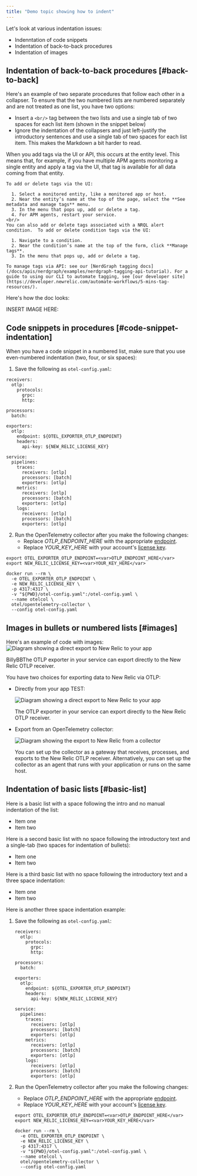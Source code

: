 ```yaml
---
title: "Demo topic showing how to indent"
---
```




Let's look at various indentation issues:

* Indenntation of code snippets
* Indentation of back-to-back procedures
* Indentation of images

## Indentation of back-to-back procedures [#back-to-back]

Here's an example of two separate procedures that follow each other in a collapser. To ensure that the two numbered lists are numbered separately and are not treated as one list, you have two options:

  * Insert a `<br/>` tag between the two lists and use a single tab of two spaces for each list item (shown in the snippet below)
  * Ignore the indentation of the collapsers and just left-justify the introductory sentences and use a single tab of two spaces for each list item. This makes the Markdown a bit harder to read.

<CollapserGroup>
  <Collapser
    id="add-via-ui-api"
    title="Add tags via UI or API"
  >
    When you add tags via the UI or API, this occurs at the entity level. This means that, for example, if you have multiple APM agents monitoring a single entity and apply a tag via the UI, that tag is available for all data coming from that entity.

    To add or delete tags via the UI:

      1. Select a monitored entity, like a monitored app or host.
      2. Near the entity’s name at the top of the page, select the **See metadata and manage tags** menu.
      3. In the menu that pops up, add or delete a tag.
      4. For APM agents, restart your service.
    <br/>
    You can also add or delete tags associated with a NRQL alert condition.  To add or delete condition tags via the UI:

      1. Navigate to a condition.
      2. Near the condition’s name at the top of the form, click **Manage tags**.
      3. In the menu that pops up, add or delete a tag.

    To manage tags via API: see our [NerdGraph tagging docs](/docs/apis/nerdgraph/examples/nerdgraph-tagging-api-tutorial). For a guide to using our CLI to automate tagging, see [our developer site](https://developer.newrelic.com/automate-workflows/5-mins-tag-resources/).
  </Collapser>
</CollapserGroup>

Here's how the doc looks:

INSERT IMAGE HERE:

## Code snippets in procedures [#code-snippet-indentation]

When you have a code snippet in a numbered list, make sure that you use even-numbered indentation (two, four, or six spaces):

1. Save the following as `otel-config.yaml`:

  ```
  receivers:
    otlp:
      protocols:
        grpc:
        http:

  processors:
    batch:

  exporters:
    otlp:
      endpoint: ${OTEL_EXPORTER_OTLP_ENDPOINT}
      headers:
        api-key: ${NEW_RELIC_LICENSE_KEY}

  service:
    pipelines:
      traces:
        receivers: [otlp]
        processors: [batch]
        exporters: [otlp]
      metrics:
        receivers: [otlp]
        processors: [batch]
        exporters: [otlp]
      logs:
        receivers: [otlp]
        processors: [batch]
        exporters: [otlp]
  ```

2. Run the OpenTelemetry collector after you make the following changes:
   * Replace <var>OTLP_ENDPOINT_HERE</var> with the appropriate [endpoint](/docs/more-integrations/open-source-telemetry-integrations/opentelemetry/collector/opentelemetry-collector-basic#review-settings).
   * Replace <var>YOUR_KEY_HERE</var> with your account's [license key](https://one.newrelic.com/launcher/api-keys-ui.launcher).

  ```
  export OTEL_EXPORTER_OTLP_ENDPOINT=<var>OTLP_ENDPOINT_HERE</var>
  export NEW_RELIC_LICENSE_KEY=<var>YOUR_KEY_HERE</var>

  docker run --rm \
    -e OTEL_EXPORTER_OTLP_ENDPOINT \
    -e NEW_RELIC_LICENSE_KEY \
    -p 4317:4317 \
    -v "${PWD}/otel-config.yaml":/otel-config.yaml \
    --name otelcol \
    otel/opentelemetry-collector \
    --config otel-config.yaml
  ```

## Images in bullets or numbered lists [#images]

Here's an example of code with images:
<img
  title="Diagram showing a direct export to New Relic to your app"
  alt="Diagram showing a direct export to New Relic to your app"
  src={nativeOtlpNoCollector}
/>

<figcaption>
  BillyBBThe OTLP exporter in your service can export directly to the New Relic OTLP receiver.
</figcaption>

You have two choices for exporting data to New Relic via OTLP:

* Directly from your app TEST:

  <img
    title="Diagram showing a direct export to New Relic to your app"
    alt="Diagram showing a direct export to New Relic to your app"
    src={nativeOtlpNoCollector}
  />

  <figcaption>
    The OTLP exporter in your service can export directly to the New Relic OTLP receiver.
  </figcaption>

* Export from an OpenTelemetry collector:

  <img
    title="Diagram showing the export to New Relic from a collector"
    alt="Diagram showing the export to New Relic from a collector"
    src={nativeOtlpWithCollector}
  />

  <figcaption>
    You can set up the collector as a gateway that receives, processes, and exports to the New Relic OTLP receiver. Alternatively, you can set up the collector as an agent that runs with your application or runs on the same host.
  </figcaption>

## Indentation of basic lists [#basic-list]

Here is a basic list with a space following the intro and no manual indentation of the list:

* Item one
* Item two

Here is a second basic list with no space following the introductory text and a single-tab (two spaces for indentation of bullets):
  * Item one
  * Item two

Here is a third basic list with no space following the introductory text and a three space indentation:
   * Item one
   * Item two

Here is another three space indentation example:

1. Save the following as `otel-config.yaml`:

   ```
   receivers:
     otlp:
       protocols:
         grpc:
         http:

   processors:
     batch:

   exporters:
     otlp:
       endpoint: ${OTEL_EXPORTER_OTLP_ENDPOINT}
       headers:
         api-key: ${NEW_RELIC_LICENSE_KEY}

   service:
     pipelines:
       traces:
         receivers: [otlp]
         processors: [batch]
         exporters: [otlp]
       metrics:
         receivers: [otlp]
         processors: [batch]
         exporters: [otlp]
       logs:
         receivers: [otlp]
         processors: [batch]
         exporters: [otlp]
   ```

2. Run the OpenTelemetry collector after you make the following changes:
   * Replace <var>OTLP_ENDPOINT_HERE</var> with the appropriate [endpoint](/docs/more-integrations/open-source-telemetry-integrations/opentelemetry/collector/opentelemetry-collector-basic#review-settings).
   * Replace <var>YOUR_KEY_HERE</var> with your account's [license key](https://one.newrelic.com/launcher/api-keys-ui.launcher).

   ```
   export OTEL_EXPORTER_OTLP_ENDPOINT=<var>OTLP_ENDPOINT_HERE</var>
   export NEW_RELIC_LICENSE_KEY=<var>YOUR_KEY_HERE</var>

   docker run --rm \
     -e OTEL_EXPORTER_OTLP_ENDPOINT \
     -e NEW_RELIC_LICENSE_KEY \
     -p 4317:4317 \
     -v "${PWD}/otel-config.yaml":/otel-config.yaml \
     --name otelcol \
     otel/opentelemetry-collector \
     --config otel-config.yaml
   ```




